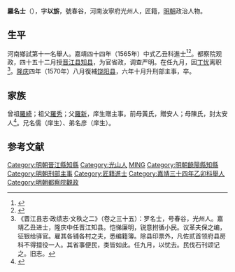 {{明清人物信息框
| 姓名 = 羅名士
| 原名 =
| 圖片名稱= 
| 圖片大小 =
| 圖片說明 = 
| 最高職務 = 刑部主事
| 國家 = 大明 
| 爵位 =
| 籍貫 = 河南汝寧府光州
| 族裔 = 
| 字號 = 
| 諡號 =
| 出生日期 = 壬辰正月三十日
| 出生地點 = <!---河南汝寧府光州--->
| 逝世日期 = 卒年不詳 
| 逝世地點 =
| 墓葬 =
| 配偶 = 配谢氏，封安人
| 親屬 = （子）羅珽、羅琚
| 出身 =
* 嘉靖三十四年乙卯科舉人
* 嘉靖四十四年乙丑科同進士出身
| 經歷 =
| 著作 =  
}}
'''羅名士'''（{{bd|1532年||？|catIdx=}}），字'''以旂'''，號春谷，河南汝寧府光州人，匠籍，[[明朝|明朝]]政治人物。

== 生平 ==
河南鄉試第十一名舉人。嘉靖四十四年（1565年）中式乙丑科進士<ref>{{Cite book|title=《皇明贡举考》卷五|author=[[张朝瑞|张朝瑞]]|publisher=《续修四库全书》史部第828册|year=|isbn=|location=|pages=}}</ref><ref>{{Cite book|title=贡举志五种 上|author=鲁小俊，江俊伟著|publisher=武汉大学出版社|year=2009|isbn=978-7-307-07043-1|location=武汉|pages=}}</ref>。都察院观政，四十五十二月授[[晋江县|晋江县]][[知县|知县]]，为官省政，调查严明。在任九月，因[[丁忧|丁忧]]离职<ref>《晋江县志·政绩志·文秩之二》（卷之三十五）：罗名士，号春谷，光州人。嘉靖乙丑进士，隆庆中任晋江知县。恺悌廉明，锐意拊循小民。议革夫保之编，征银给驿官。雇其各铺各村之夫，悉编籍簿。除县印票外，凡佐贰首领府县房科不得擅役一人。其省事便民，类皆如此。任九月，以忧去。民伐石刊颂记之。旧志。</ref>。[[隆庆_(明朝)|隆庆]]四年（1570年）八月復補[[饶阳县|饶阳县]]，六年十月升刑部主事，卒。

== 家族 ==
曾祖[[羅綺|羅綺]]；祖父[[羅秀|羅秀]]；父[[羅新|羅新]]，庠生赠主事。前母黃氏，贈安人；母陳氏，封太安人<ref>{{Cite book|title=天一阁藏明代科举录选刊 登科录 点校本|author=龚延明主编|publisher=宁波出版社|year=2016|isbn=978-7-5526-2320-8|location=宁波|pages=|quote=《天一閣藏明代科舉錄選刊.登科錄》之《嘉靖四十四年乙丑科登科錄》}}</ref>。兄名儒（庠生）、弟名彦（庠生）。

==参考文献==
{{reflist}}

{{嘉靖四十四年乙丑科殿試金榜}}

{{DEFAULTSORT:Luo}}
[[Category:明朝晉江縣知縣|Category:明朝晉江縣知縣]]
[[Category:光山人|Category:光山人]]
[[Category:罗姓|MING]]
[[Category:明朝饒陽縣知縣|Category:明朝饒陽縣知縣]]
[[Category:明朝刑部主事|Category:明朝刑部主事]]
[[Category:匠籍進士|Category:匠籍進士]]
[[Category:嘉靖三十四年乙卯科舉人|Category:嘉靖三十四年乙卯科舉人]]
[[Category:明朝都察院觀政|Category:明朝都察院觀政]]